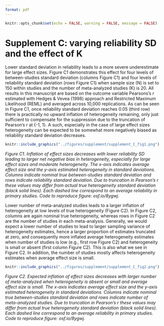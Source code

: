 ```yaml
---
format: pdf
---
```


```r
knitr::opts_chunk$set(echo = FALSE, warning = FALSE, message = FALSE)
```

# Supplement C: varying reliability SD and the effect of K

Lower standard deviation in reliability leads to a more severe underestimate for large effect sizes. Figure C1 demonstrates this effect for four levels of between-studies standard deviation (columns Figure C1) and four levels of reliability standard deviation (rows Figure C1) when sample size (N) is set to 150 within studies and the number of meta-analyzed studies (K) is 20. All results in this manuscript are based on the outcome variable Pearsons's $r$ estimated with Hedges & Vevea (1998) approach and Restricted Maximum Likelihood (REML) and averaged across 10,000 replications. As can be seen in Figure C1, once reliability standard deviation reaches 0.05 (third row) there is practically no upward inflation of heterogeneity remaining, only just sufficient to compensate for the suppression due to the truncation of Pearson's $r$ at {-1, 1}. A such, especially in the case of large effect sizes heterogeneity can be expected to be somewhat more negatively biased as reliability standard deviation decreases.

```r
knitr::include_graphics("../figures/supplement/supplement_C_fig1.png")
```

_Figure C1. Inflation of effect sizes decreases with lower reliability SD leading to larger net negative bias in heterogeneity, especially for large effect sizes and moderate heterogeneity. The x-axis indicates average effect size and the y-axis estimated heterogeneity in standard deviations. Columns indicate nominal true between-studies standard deviation and rows indicate reliability standard deviation. Due to truncation in Pearson's $r$ these values may differ from actual true heterogeneity standard deviation (black solid lines). Each dashed line correspond to an average reliability in primary studies. Code to reproduce figure: osf.io/8ygwj._


Lower number of meta-analyzed studies leads to a larger inflation of heterogeneity at low levels of true heterogeneity (Figure C2). In Figure C2, columns are again nominal true heterogeneity, whereas rows in Figure C2 are the number of studies in each meta-analysis. Generally, we would expect a lower number of studies to lead to larger sampling variance of heterogeneity estimates, hence a larger proportion of estimates truncated at zero, and consequently more inflated average heterogeneity estimates when number of studies is low (e.g., first row Figure C2) and heterogeneity is small or absent (first column Figure C2). This is also what we see in Figure C2. In addition, the number of studies mostly affects heterogeneity estimates when average effect size is small.

```r
knitr::include_graphics("../figures/supplement/supplement_C_fig2.png")
```

_Figure C2. Expected inflation of effect sizes decreases with larger number of meta-analyzed when heterogeneity is absent or small and average effect size is small. The x-axis indicates average effect size and the y-axis estimated heterogeneity in standard deviations. Columns indicate nominal true between-studies standard deviation and rows indicate number of meta-analyzed studies. Due to truncation in Pearson's $r$ these values may differ from actual true heterogeneity standard deviation (black solid lines). Each dashed line correspond to an average reliability in primary studies. Code to reproduce figure: osf.io/8ygwj._
